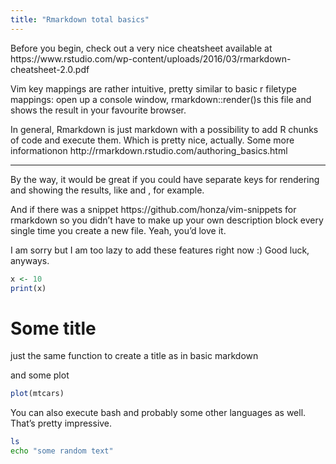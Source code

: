 ```yaml
---
title: "Rmarkdown total basics"
---
```


Before you begin, check out a very nice cheatsheet available at 
https://www.rstudio.com/wp-content/uploads/2016/03/rmarkdown-cheatsheet-2.0.pdf

Vim key mappings are rather intuitive, pretty similar to basic r filetype mappings:
<F2> open up a console window,
<F5> rmarkdown::render()s this file and shows the result in your favourite browser. 

In general, Rmarkdown is just markdown with a possibility to add R chunks of code and execute them. Which is pretty nice, actually. Some more informationon http://rmarkdown.rstudio.com/authoring_basics.html

***

By the way, it would be great if you could have separate keys for rendering and showing the results, like <F5> and <F6>, for example.

And if there was a snippet 
https://github.com/honza/vim-snippets
for rmarkdown so you didn't have to make up your own description block every single time you create a new file. Yeah, you'd love it.

I am sorry but I am too lazy to add these features right now :) Good luck, anyways.


```r
x <- 10
print(x)
```

# Some title
just the same function to create a title as in basic markdown

and some plot

```r
plot(mtcars)
```

You can also execute bash and probably some other languages as well. That's pretty impressive.
```bash
ls
echo "some random text"
```
